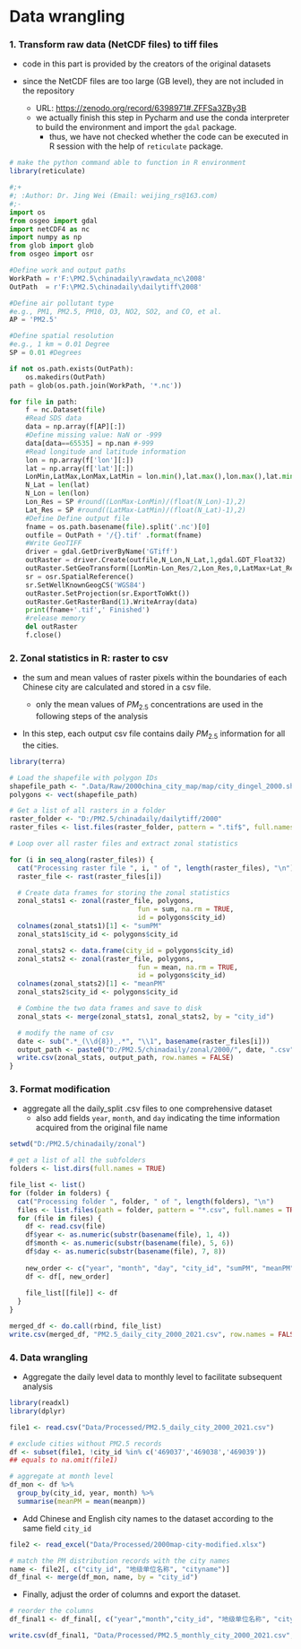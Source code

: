 # Data wrangling

### 1. Transform raw data (NetCDF files) to tiff files

-   code in this part is provided by the creators of the original datasets

-   since the NetCDF files are too large (GB level), they are not included in the repository

    -   URL: <https://zenodo.org/record/6398971#.ZFFSa3ZBy3B>
    -   we actually finish this step in Pycharm and use the conda interpreter to build the environment and import the `gdal` package.
        -   thus, we have not checked whether the code can be executed in R session with the help of `reticulate` package.

```r
# make the python command able to function in R environment
library(reticulate)
```

```python

#;+
#; :Author: Dr. Jing Wei (Email: weijing_rs@163.com)
#;-
import os
from osgeo import gdal
import netCDF4 as nc
import numpy as np  
from glob import glob
from osgeo import osr

#Define work and output paths
WorkPath = r'F:\PM2.5\chinadaily\rawdata_nc\2008'
OutPath  = r'F:\PM2.5\chinadaily\dailytiff\2008'

#Define air pollutant type 
#e.g., PM1, PM2.5, PM10, O3, NO2, SO2, and CO, et al.
AP = 'PM2.5'

#Define spatial resolution 
#e.g., 1 km ≈ 0.01 Degree
SP = 0.01 #Degrees

if not os.path.exists(OutPath):
    os.makedirs(OutPath)
path = glob(os.path.join(WorkPath, '*.nc'))

for file in path:
    f = nc.Dataset(file)   
    #Read SDS data
    data = np.array(f[AP][:]) 
    #Define missing value: NaN or -999
    data[data==65535] = np.nan #-999 
    #Read longitude and latitude information
    lon = np.array(f['lon'][:])
    lat = np.array(f['lat'][:])        
    LonMin,LatMax,LonMax,LatMin = lon.min(),lat.max(),lon.max(),lat.min()    
    N_Lat = len(lat) 
    N_Lon = len(lon)
    Lon_Res = SP #round((LonMax-LonMin)/(float(N_Lon)-1),2)
    Lat_Res = SP #round((LatMax-LatMin)/(float(N_Lat)-1),2)
    #Define Define output file
    fname = os.path.basename(file).split('.nc')[0]
    outfile = OutPath + '/{}.tif' .format(fname)        
    #Write GeoTIFF
    driver = gdal.GetDriverByName('GTiff')    
    outRaster = driver.Create(outfile,N_Lon,N_Lat,1,gdal.GDT_Float32)
    outRaster.SetGeoTransform([LonMin-Lon_Res/2,Lon_Res,0,LatMax+Lat_Res/2,0,-Lat_Res])
    sr = osr.SpatialReference()
    sr.SetWellKnownGeogCS('WGS84')
    outRaster.SetProjection(sr.ExportToWkt())
    outRaster.GetRasterBand(1).WriteArray(data)
    print(fname+'.tif',' Finished')     
    #release memory
    del outRaster
    f.close()
```

### 2. Zonal statistics in R: raster to csv

-   the sum and mean values of raster pixels within the boundaries of each Chinese city are calculated and stored in a csv file.

    -   only the mean values of $PM_{2.5}$ concentrations are used in the following steps of the analysis

-   In this step, each output csv file contains daily $PM_{2.5}$ information for all the cities.

```r
library(terra)

# Load the shapefile with polygon IDs
shapefile_path <- ".Data/Raw/2000china_city_map/map/city_dingel_2000.shp"
polygons <- vect(shapefile_path)

# Get a list of all rasters in a folder
raster_folder <- "D:/PM2.5/chinadaily/dailytiff/2000"
raster_files <- list.files(raster_folder, pattern = ".tif$", full.names = TRUE)

# Loop over all raster files and extract zonal statistics

for (i in seq_along(raster_files)) {
  cat("Processing raster file ", i, " of ", length(raster_files), "\n")
  raster_file <- rast(raster_files[i])

  # Create data frames for storing the zonal statistics
  zonal_stats1 <- zonal(raster_file, polygons, 
                                fun = sum, na.rm = TRUE, 
                                id = polygons$city_id)
  colnames(zonal_stats1)[1] <- "sumPM"
  zonal_stats1$city_id <- polygons$city_id

  zonal_stats2 <- data.frame(city_id = polygons$city_id)
  zonal_stats2 <- zonal(raster_file, polygons, 
                                fun = mean, na.rm = TRUE, 
                                id = polygons$city_id)
  colnames(zonal_stats2)[1] <- "meanPM"
  zonal_stats2$city_id <- polygons$city_id

  # Combine the two data frames and save to disk
  zonal_stats <- merge(zonal_stats1, zonal_stats2, by = "city_id")

  # modify the name of csv
  date <- sub(".*_(\\d{8})_.*", "\\1", basename(raster_files[i]))
  output_path <- paste0("D:/PM2.5/chinadaily/zonal/2000/", date, ".csv")
  write.csv(zonal_stats, output_path, row.names = FALSE)
}
```

### 3. Format modification

-   aggregate all the daily_split .csv files to one comprehensive dataset
    -   also add fields `year`, `month`, and `day` indicating the time information acquired from the original file name

```r
setwd("D:/PM2.5/chinadaily/zonal")

# get a list of all the subfolders
folders <- list.dirs(full.names = TRUE)

file_list <- list()
for (folder in folders) {
  cat("Processing folder ", folder, " of ", length(folders), "\n")
  files <- list.files(path = folder, pattern = "*.csv", full.names = TRUE)
  for (file in files) {
    df <- read.csv(file)
    df$year <- as.numeric(substr(basename(file), 1, 4))
    df$month <- as.numeric(substr(basename(file), 5, 6))
    df$day <- as.numeric(substr(basename(file), 7, 8))
    
    new_order <- c("year", "month", "day", "city_id", "sumPM", "meanPM")
    df <- df[, new_order]
    
    file_list[[file]] <- df
  }
}

merged_df <- do.call(rbind, file_list)
write.csv(merged_df, "PM2.5_daily_city_2000_2021.csv", row.names = FALSE)
```

### 4. Data wrangling

-   Aggregate the daily level data to monthly level to facilitate subsequent analysis

```r
library(readxl)
library(dplyr)

file1 <- read.csv("Data/Processed/PM2.5_daily_city_2000_2021.csv")

# exclude cities without PM2.5 records
df <- subset(file1, !city_id %in% c('469037','469038','469039'))
## equals to na.omit(file1)

# aggregate at month level
df_mon <- df %>%
  group_by(city_id, year, month) %>%
  summarise(meanPM = mean(meanpm))
```

-   Add Chinese and English city names to the dataset according to the same field `city_id`

```r
file2 <- read_excel("Data/Processed/2000map-city-modified.xlsx")

# match the PM distribution records with the city names
name <- file2[, c("city_id", "地级单位名称", "cityname")]
df_final <- merge(df_mon, name, by = "city_id")
```

-   Finally, adjust the order of columns and export the dataset.

```r
# reorder the columns
df_final1 <- df_final[, c("year","month","city_id", "地级单位名称", "cityname", "meanPM")]

write.csv(df_final1, "Data/Processed/PM2.5_monthly_city_2000_2021.csv", row.names = FALSE)
```
